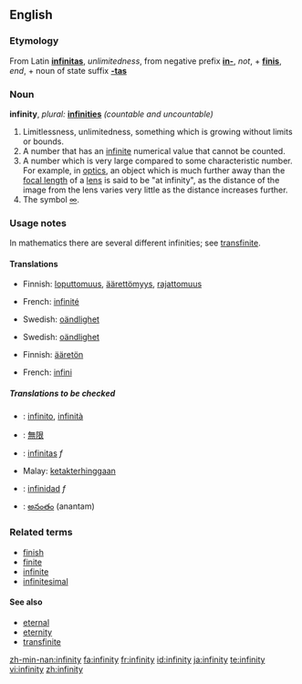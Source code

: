 ==English==

===Etymology===
From Latin '''[[infinitas]]''', ''unlimitedness'', from negative prefix '''[[in-]]''', ''not'', + '''[[finis]]''', ''end'', + noun of state suffix '''[[-tas]]'''

===Noun===
'''infinity''',  ''plural:'' '''[[infinities]]''' ''(countable and uncountable)''

# Limitlessness, unlimitedness, something which is growing without limits or bounds.
# A number that has an [[infinite]] numerical value that cannot be counted.
# A number which is very large compared to some characteristic number.  For example, in [[optics]], an object which is much further away than the [[focal length]] of a [[lens]] is said to be "at infinity", as the distance of the image from the lens varies very little as the distance increases further.
# The symbol [[∞]].

===Usage notes===
In mathematics there are several different infinities; see [[transfinite]].

====Translations====
{{rfc-level|Translations at L4+ not in L3 POS section}}
{{trans-top|Limitlessness, unlimitedness, something which is growing without limits or bounds}}
*Finnish: [[loputtomuus]], [[äärettömyys]], [[rajattomuus]]
{{trans-mid}}
*French: [[infinité]]
{{trans-bottom}}

{{trans-top|A number that has an infinite, uncountable numerical value}}
*Swedish: [[oändlighet]] {{c}}
{{trans-mid}}
{{trans-bottom}}

{{trans-top|A number which is very large compared to some characteristic number}}
*Swedish: [[oändlighet]] {{c}}
{{trans-mid}}
{{trans-bottom}}

{{trans-top|The symbol ∞}}
*Finnish: [[ääretön]]
{{trans-mid}}
*French: [[infini]]
{{trans-bottom}}

=====Translations to be checked=====
{{checktrans}}
{{top}}
*{{ttbc|Italian}}: [[infinito]], [[infinità]]
*{{ttbc|Japanese}}: [[無限]]
*{{ttbc|Latin}}: [[infinitas]] ''f''
{{mid}}
*Malay: [[ketakterhinggaan]]
*{{ttbc|Spanish}}: [[infinidad]] ''f''
*{{ttbc|Telugu}}: [[అనంతం]] (anantam)
{{bottom}}

===Related terms===
*[[finish]]
*[[finite]]
*[[infinite]]
*[[infinitesimal]]

====See also====
*[[eternal]]
*[[eternity]]
*[[transfinite]]

[[zh-min-nan:infinity]]
[[fa:infinity]]
[[fr:infinity]]
[[id:infinity]]
[[ja:infinity]]
[[te:infinity]]
[[vi:infinity]]
[[zh:infinity]]